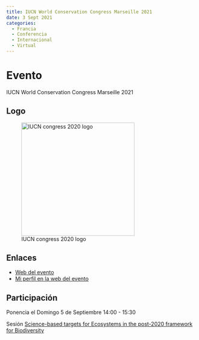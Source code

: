 ```yaml
---
title: IUCN World Conservation Congress Marseille 2021
date: 3 Sept 2021
categories:
  - Francia
  - Conferencia
  - Internacional
  - Virtual
---
```


# Evento

IUCN World Conservation Congress Marseille 2021

## Logo 

![IUCN congress 2020 logo](https://www.iucncongress2020.org/profiles/iucn_master/themes/custom/iucnuapp_theme/img/uicn_logo_en.png){width=300}

## Enlaces

- [Web del evento](https://www.iucncongress2020.org)
- [Mi perfil en la web del evento](https://www.iucncongress2020.org/programme/speakers/jose-rafael-ferrer-paris)

## Participación

Ponencia el Domingo 5 de Septiembre	14:00 - 15:30

Sesión [Science-based targets for Ecosystems in the post-2020 framework for Biodiversity](https://www.iucncongress2020.org/programme/official-programme/session-43345)

